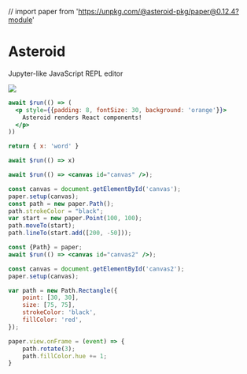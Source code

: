 // import paper from 'https://unpkg.com/@asteroid-pkg/paper@0.12.4?module'

# Asteroid

Jupyter-like JavaScript REPL editor

![](https://media.giphy.com/media/W5g5W5hMkzrJQDpN3P/giphy.gif)

```jsx asteroid=1998SF37
await $run(() => (
  <p style={{padding: 8, fontSize: 30, background: 'orange'}}>
    Asteroid renders React components!
  </p>
))

return { x: 'word' }
```

<div><Asteroid_1998SF37 /></div>

```jsx asteroid=1998SF39
await $run(() => x)
```

<div><Asteroid_1998SF39 /></div>

```jsx asteroid=1998SF36
await $run(() => <canvas id="canvas" />);

const canvas = document.getElementById('canvas');
paper.setup(canvas);
const path = new paper.Path();
path.strokeColor = "black";
var start = new paper.Point(100, 100);
path.moveTo(start);
path.lineTo(start.add([200, -50]));
```

<div><Asteroid_1998SF36 /></div>


```jsx asteroid=1958PG15
const {Path} = paper;
await $run(() => <canvas id="canvas2" />);

const canvas = document.getElementById('canvas2');
paper.setup(canvas);

var path = new Path.Rectangle({
	point: [30, 30],
	size: [75, 75],
	strokeColor: 'black',
	fillColor: 'red',
});

paper.view.onFrame = (event) => {
	path.rotate(3);
	path.fillColor.hue += 1;
}
```

<div><Asteroid_1958PG15 /></div>
